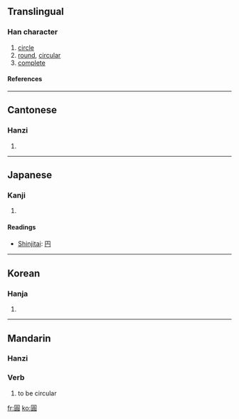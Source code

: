 {{see|圆|円|圎}}

==Translingual==
===Han character===
{{Han char|rn=31|rad=囗|as=10|sn=13|four=6080<sub>6</sub>|canj=田口月金 (WRBC)}}
# [[circle]]
# [[round]], [[circular]]
# [[complete]]
====References====
{{Han ref|kx=0220.090|dkj=04819|dj=0451.140|hdz=10724.070|uh=5713|ud=22291|bh=B6EA|bd=46826}}
----
==Cantonese==
===Hanzi===
{{yue-hanzi|jyut=|y=yun4}}
# {{defn|Cantonese}}
----
==Japanese==
===Kanji===
{{ja-kanji|grade=|rs=囗10}}
# {{defn|Japanese}} 
====Readings====
{{ja-readings|on=[[えん]] (en)|kun=[[まるい]] (marui)}}

*[[Shinjitai]]: [[円]]
----
==Korean==
===Hanja===
{{ko-hanja|hangeul=[[원]]|eumhun=둥글|rv=won|mr=wŏn}}
# {{defn|Korean}}
----
==Mandarin==
===Hanzi===
{{cmn-hanzi|sim=圆|pin=[[yuán]] ([[yuan2]])|wg=yüan<sup>2</sup>}}
{{zh-forms|[[圆]]|[[圓]]}}


===Verb===
{{cmn-verb|t|pin=yuán|pint=yuan2|tra=圓|sim=圆|rs=囗10}}

# {{Beginning Mandarin|lang=zh-tw|skey=囗10}} to be circular


[[fr:圓]]
[[ko:圓]]